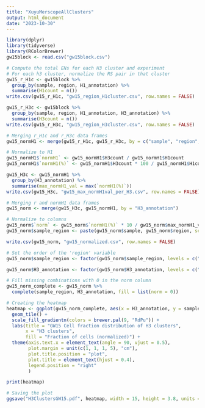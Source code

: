 ```yaml
---
title: "XuyuMerscopeAllClusters"
output: html_document
date: "2023-10-30"
---
```


```r
library(dplyr)
library(tidyverse)
library(RColorBrewer)
gw15block <- read.csv("gw15block.csv")
```

```r
# Compute the total ENs for each H3 cluster and experiment
# For each h3 cluster, normalize the RS pair in that cluster
gw15_r_H1c <- gw15block %>%
  group_by(sample, region, H1_annotation) %>%
  summarise(H1count = n())
write.csv(gw15_r_H1c, "gw15_region_H1cluster.csv", row.names = FALSE)

gw15_r_H3c <- gw15block %>%
  group_by(sample, region, H1_annotation, H3_annotation) %>%
  summarise(H3count = n())
write.csv(gw15_r_H3c, "gw15_region_H3cluster.csv", row.names = FALSE)

# Merging r_H1c and r_H3c data frames
gw15_normH1 <- merge(gw15_r_H1c, gw15_r_H3c, by = c("sample", "region", "H1_annotation"))

# Normalize to H1
gw15_normH1$`normH1` <- gw15_normH1$H3count / gw15_normH1$H1count
gw15_normH1$`normH1(%)` <- gw15_normH1$H3count * 100 / gw15_normH1$H1count

gw15_H3c <- gw15_normH1 %>%
  group_by(H3_annotation) %>%
  summarise(max_normH1_val = max(`normH1(%)`))
write.csv(gw15_H3c, "gw15_max_normH1val_per_H3.csv", row.names = FALSE)

# Merging r and normH1 data frames
gw15_norm <- merge(gw15_H3c, gw15_normH1, by = "H3_annotation")

# Normalize to columns
gw15_norm$`norm` <- gw15_norm$`normH1(%)` * 10 / gw15_norm$max_normH1_val
gw15_norm$sample_region <- paste(gw15_norm$sample, gw15_norm$region, sep = "-")

write.csv(gw15_norm, "gw15_normalized.csv", row.names = FALSE)
```

```r
# Set the order of the 'region' variable
gw15_norm$sample_region <- factor(gw15_norm$sample_region, levels = c("UMB1117-O1", "UMB1367-O1", "UMB1117-T1", "UMB1367-P1", "UMB1117-P1", "UMB1117-F2b", "UMB1117-F2a", "UMB1117-F1b", "UMB1117-F1a"))

gw15_norm$H3_annotation <- factor(gw15_norm$H3_annotation, levels = c("Astro-early", "Astro-late1", "Astro-late2", "oRG-1", "oRG-2", "oRG-3", "oRG-4", "oRG-5", "oRG-6", "oRG-7", "oRG-8", "oRG-9", "tRG-1", "tRG-2", "tRG-early", "vRG-early", "vRG-early1", "vRG-early2", "vRG-late1", "vRG-late2", "vRG-late3", "IPC-iSVZ", "IPC-oSVZ", "IPC-SVZ-1", "IPC-SVZ-2", "IPC-VZ/SVZ", "IN-CGE1", "IN-CGE2", "IN-CGE3", "IN-CGE4",  "IN-CGE5", "IN-GE1", "IN-GE2", "IN-MGE1", "IN-MGE2", "IN-MGE3", "IN-MGE4", "IN-MGE5", "IN-SST-NPY", "IN-SST1", "IN-SST2", "IN-SST3", "IN-SST4", "IN-VIP-late", "IN-VZ/LGE1", "IN-VZ/LGE2", "INP-LGE1", "INP-LGE2", "INP-VZ", "INP-VZ/GE1", "INP-VZ/GE2"))

# Fill missing combinations with 0 in the norm column
gw15_norm_complete <- gw15_norm %>%
  complete(sample_region, H3_annotation, fill = list(norm = 0)) 

# Creating the heatmap
heatmap <- ggplot(gw15_norm_complete, aes(x = H3_annotation, y = sample_region, fill = norm)) +
  geom_tile() +
  scale_fill_gradientn(colors = brewer.pal(9, "RdPu")) +
  labs(title = "GW15 Cell fraction distribution of H3 clusters",
       x = "H3 clusters",
       fill = "Fraction of cells (normalized)") +
  theme(axis.text.x = element_text(angle = 90, vjust = 0.5),
        plot.margin = unit(c(1, 1, 1, 5), "cm"),
        plot.title.position = "plot",
        plot.title = element_text(hjust = 0.4),
        legend.position = "right"
        ) 

print(heatmap)
```

```r
# Saving the plot
ggsave("H3ClustersGW15.pdf", heatmap, width = 15, height = 3.8, units = "in")
```

